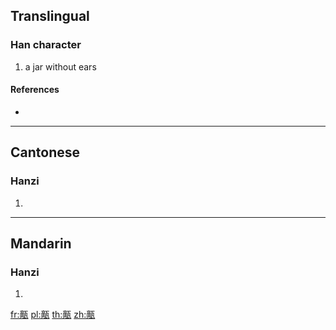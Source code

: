 ==Translingual==

===Han character===
{{Han char|rn=98|rad=瓦|as=11|sn=16|four=01217|canj=YBMVN}}

# a jar without ears

====References====
* {{Han ref|kx=0751.200|dkj=21584|dj=1159.140|hdz=21431.100|uh=750B|ud=29963|bh=EA69|bd=60009}}

----

==Cantonese==

===Hanzi===
{{yue-hanzi|jyut=|y=dik1}}

# {{defn|lang=yue|sort=瓦11}}

----

==Mandarin==

===Hanzi===
{{cmn-hanzi|pin=[[dì]] ([[di4]])|wg=ti<sup>4</sup>}}

# {{defn|lang=cmn|sort=瓦11}}

[[fr:甋]]
[[pl:甋]]
[[th:甋]]
[[zh:甋]]